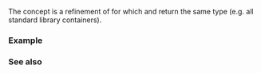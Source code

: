 {{cpp/ranges/title|common_range}}
{{cpp/ranges/navbar}}

{{ddcl|header=ranges|since=c++20|1=
template&lt; class T &gt;
concept common_range =
    ranges::range&lt;T&gt; &amp;&amp; std::same_as&lt;ranges::iterator_t&lt;T&gt;, ranges::sentinel_t&lt;T&gt;&gt;;
}}

The {{tt|common_range}} concept is a refinement of {{lconcept|range}} for which {{lc|std::ranges::begin()}} and {{lc|std::ranges::end()}} return the same type (e.g. all standard library containers).

===Example===
{{example
|code=
#include &lt;ranges&gt;

struct A
{
    char* begin();
    char* end();
};
static_assert( std::ranges::common_range&lt;A&gt; );

struct B
{
    char* begin();
    bool end();
};  // not a common_range: begin/end have different types
static_assert( not std::ranges::common_range&lt;B&gt; );

struct C
{
    char* begin();
};  // not a common_range, not even a range: has no end()
static_assert( not std::ranges::common_range&lt;C&gt; );

int main() {}
}}

===See also===
{{dsc begin}}
{{dsc inc|cpp/ranges/dsc common_view}}
{{dsc end}}

{{langlinks|es|ja|ru|zh}}